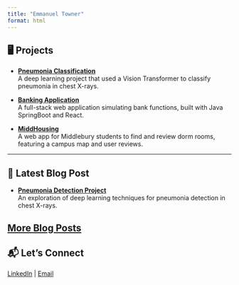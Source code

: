 ```yaml
---
title: "Emmanuel Towner"
format: html
---
```


## 🖥️ Projects

- **[Pneumonia Classification](projects/vit/vit.qmd)**  
  A deep learning project that used a Vision Transformer to classify pneumonia in chest X-rays.

- **[Banking Application](projects/bank/bank_app.qmd)**  
  A full-stack web application simulating bank functions, built with Java SpringBoot and React.

- **[MiddHousing](projects/middhousing/middhousing.qmd)**  
  A web app for Middlebury students to find and review dorm rooms, featuring a campus map and user reviews.

---

## 📝 Latest Blog Post

- **[Pneumonia Detection Project](posts/pneumonia/Final_Project_BP.ipynb)**  
  An exploration of deep learning techniques for pneumonia detection in chest X-rays.

[More Blog Posts](posts.qmd)
---
## 📬 Let's Connect

[LinkedIn](https://www.linkedin.com/in/emmanuel-t-12b558211/) | 
[Email](mailto:etowner@middlebury.edu)
